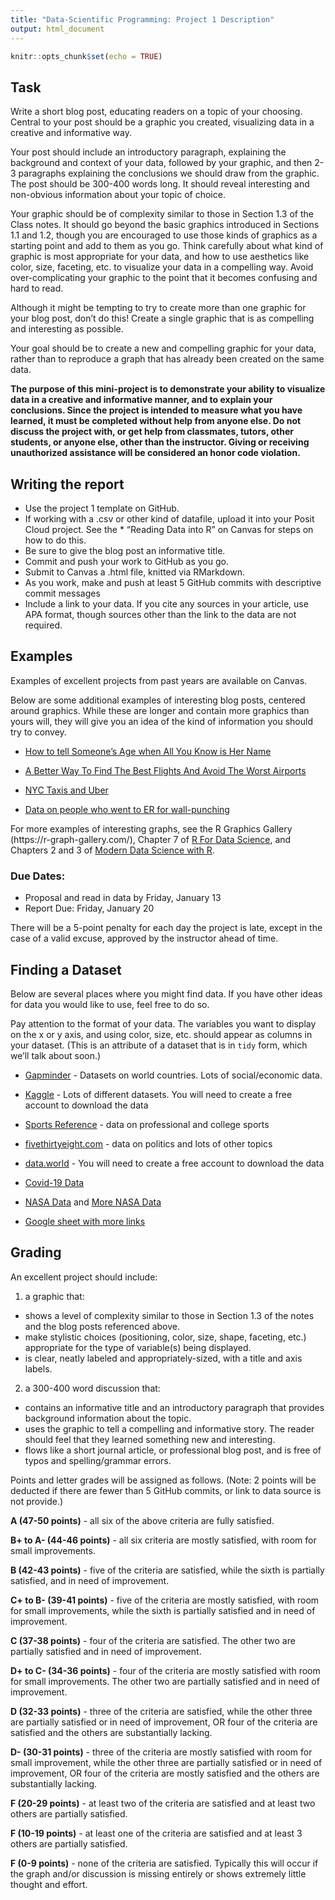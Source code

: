 ```yaml
---
title: "Data-Scientific Programming: Project 1 Description"
output: html_document
---
```


```r
knitr::opts_chunk$set(echo = TRUE)
```

## Task

Write a short blog post, educating readers on a topic of your choosing. Central to your post should be a graphic you created, visualizing data in a creative and informative way.   

Your post should include an introductory paragraph, explaining the background and context of your data, followed by your graphic, and then 2-3 paragraphs explaining the conclusions we should draw from the graphic. The post should be 300-400 words long. It should reveal interesting and non-obvious information about your topic of choice. 

Your graphic should be of complexity similar to those in Section 1.3 of the Class notes. It should go beyond the basic graphics introduced in Sections 1.1 and 1.2, though you are encouraged to use those kinds of graphics as a starting point and add to them as you go. Think carefully about what kind of graphic is most appropriate for your data, and how to use aesthetics like color, size, faceting, etc. to visualize your data in a compelling way. Avoid over-complicating your graphic to the point that it becomes confusing and hard to read.   

Although it might be tempting to try to create more than one graphic for your blog post, don't do this! Create a single graphic that is as compelling and interesting as possible.  

Your goal should be to create a new and compelling graphic for your data, rather than to reproduce a graph that has already been created on the same data.   

**The purpose of this mini-project is to demonstrate your ability to visualize data in a creative and informative manner, and to explain your conclusions. Since the project is intended to measure what you have learned, it must be completed without help from anyone else. Do not discuss the project with, or get help from classmates, tutors, other students, or anyone else, other than the instructor. Giving or receiving unauthorized assistance will be considered an honor code violation.**

## Writing the report

* Use the project 1 template on GitHub.    
* If working with a .csv or other kind of datafile, upload it into your Posit Cloud project. See the * "Reading Data into R" on Canvas for steps on how to do this.   
* Be sure to give the blog post an informative title.    
* Commit and push your work to GitHub as you go.     
* Submit to Canvas a .html file, knitted via RMarkdown.   
* As you work, make and push at least 5 GitHub commits  with descriptive commit messages   
* Include a link to your data. If you cite any sources in your article, use APA format, though sources other than the link to the data are not required.   


## Examples

Examples of excellent projects from past years are available on Canvas.  

Below are some additional examples of interesting blog posts, centered around graphics. While these are longer and contain more graphics than yours will, they will give you an idea of the kind of information you should try to convey. 

* [How to tell Someone's Age when All You Know is Her Name](https://fivethirtyeight.com/features/how-to-tell-someones-age-when-all-you-know-is-her-name/)    

* [A Better Way To Find The Best Flights And Avoid The Worst Airports](https://fivethirtyeight.com/features/fastest-airlines-fastest-airports/)    

* [NYC Taxis and Uber](https://toddwschneider.com/posts/analyzing-1-1-billion-nyc-taxi-and-uber-trips-with-a-vengeance/)    

* [Data on people who went to ER for wall-punching](https://flowingdata.com/2016/01/14/data-on-people-who-wall-punching/)    

For more examples of interesting graphs, see the R Graphics Gallery (https://r-graph-gallery.com/), Chapter 7 of [R For Data Science](https://r4ds.had.co.nz), and Chapters 2 and 3 of [Modern Data Science with R](https://beanumber.github.io/mdsr2e/). 


### Due Dates:

* Proposal and read in data by Friday, January 13   
* Report Due: Friday, January 20 

There will be a 5-point penalty for each day the project is late, except in the case of a valid excuse, approved by the instructor ahead of time.    


## Finding a Dataset    

Below are several places where you might find data. If you have other ideas for data you would like to use, feel free to do so.  

Pay attention to the format of your data. The variables you want to display on the x or y axis, and using color, size, etc. should appear as columns in your dataset. (This is an attribute of a dataset that is in `tidy` form, which we'll talk about soon.)   

* [Gapminder](https://www.gapminder.org/data/) - Datasets on world countries. Lots of social/economic data.     

* [Kaggle](https://www.kaggle.com/datasets) - Lots of different datasets. You will need to create a free account to download the data     

* [Sports Reference](https://www.sports-reference.com/) - data on professional and college sports     

* [fivethirtyeight.com](https://data.fivethirtyeight.com/) - data on politics and lots of other topics    

* [data.world](https://data.world/) - You will need to create a free account to download the data     

* [Covid-19 Data](https://github.com/CSSEGISandData/COVID-19/tree/master/csse_covid_19_data)

* [NASA Data](https://data.nasa.gov/) and [More NASA Data](https://pds.nasa.gov/)

* [Google sheet with more links](https://docs.google.com/spreadsheets/d/1wZhPLMCHKJvwOkP4juclhjFgqIY8fQFMemwKL2c64vk/edit#gid=0)      


## Grading    

An excellent project should include:    

1. a graphic that:  
 * shows a level of complexity similar to those in Section 1.3 of the notes and the blog posts referenced above.    
 * make stylistic choices (positioning, color, size, shape, faceting, etc.) appropriate for the type of variable(s) being displayed.   
 * is clear, neatly labeled and appropriately-sized, with a title and axis labels.    
 
 2. a 300-400 word discussion that:    
 * contains an informative title and an introductory paragraph that provides background information about the topic.   
 * uses the graphic to tell a compelling and informative story. The reader should feel that they learned something new and interesting.   
 * flows like a short journal article, or professional blog post, and is free of typos and spelling/grammar errors.   

Points and letter grades will be assigned as follows. (Note: 2 points will be deducted if there are fewer than 5 GitHub commits, or link to data source is not provide.)

**A (47-50 points)** - all six of the above criteria are fully satisfied.   

**B+ to A- (44-46 points)** - all six criteria are mostly satisfied, with room for small improvements.  

**B (42-43 points)** - five of the criteria are satisfied, while the sixth is partially satisfied, and in need of improvement.    

**C+ to B- (39-41 points)** - five of the criteria are mostly satisfied, with room for small improvements, while the sixth is partially satisfied and in need of improvement.  

**C (37-38 points)** - four of the criteria are satisfied. The other two are partially satisfied and in need of improvement.    

**D+ to C- (34-36 points)** - four of the criteria are mostly satisfied with room for small improvements. The other two are partially satisfied and in need of improvement.   

**D (32-33 points)** - three of the criteria are satisfied, while the other three are partially satisfied or in need of improvement, OR four of the criteria are satisfied and the others are substantially lacking.   

**D- (30-31 points)** - three of the criteria are mostly satisfied with room for small improvement, while the other three are partially satisfied or in need of improvement, OR four of the criteria are mostly satisfied and the others are substantially lacking.   

**F (20-29 points)** - at least two of the criteria are satisfied and at least two others are partially satisfied.    

**F (10-19 points)** - at least one of the criteria are satisfied and at least 3 others are partially satisfied.   

**F (0-9 points)** - none of the criteria are satisfied. Typically this will occur if the graph and/or discussion is missing entirely or shows extremely little thought and effort.   

